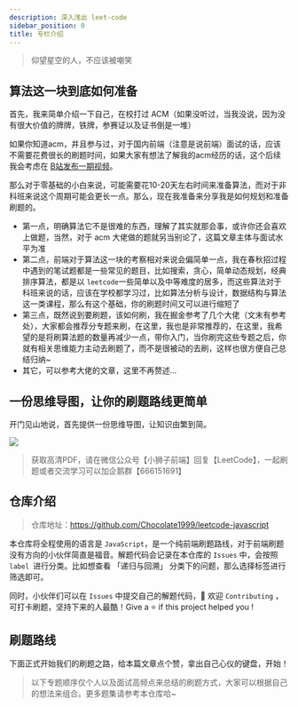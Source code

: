 ```yaml
---
description: 深入浅出 leet-code
sidebar_position: 0
title: 专栏介绍
---
```


> 仰望星空的人，不应该被嘲笑

## 算法这一块到底如何准备


首先，我来简单介绍一下自己，在校打过 ACM（如果没听过，当我没说，因为没有很大价值的牌牌，铁牌，参赛证以及证书倒是一堆）

如果你知道acm，并且参与过，对于国内前端（注意是说前端）面试的话，应该不需要花费很长的刷题时间，如果大家有想法了解我的acm经历的话，这个后续我会考虑在 <a href="https://space.bilibili.com/351534170">B站发布一期视频</a>。

那么对于零基础的小白来说，可能需要花10-20天左右时间来准备算法，而对于非科班来说这个周期可能会更长一点。那么，现在我准备来分享我是如何规划和准备刷题的。

- 第一点，明确算法它不是很难的东西，理解了其实就那会事，或许你还会喜欢上做题，当然，对于 acm 大佬做的题就另当别论了，这篇文章主体与面试水平为准
- 第二点，前端对于算法这一块的考察相对来说会偏简单一点，我在春秋招过程中遇到的笔试题都是一些常见的题目，比如搜索，贪心，简单动态规划，经典排序算法，都是以 `leetcode`一些简单以及中等难度的居多，而这些算法对于科班来说的话，应该在学校都学习过，比如算法分析与设计，数据结构与算法这一类课程，那么有这个基础，你的刷题时间又可以进行缩短了
- 第三点，既然说到要刷题，该如何刷，我在掘金参考了几个大佬（文末有参考处），大家都会推荐分专题来刷，在这里，我也是非常推荐的，在这里，我希望的是将刷算法题的数量再减少一点，带你入门，当你刷完这些专题之后，你就有相关思维能力主动去刷题了，而不是很被动的去刷，这样也很方便自己总结归纳~
- 其它，可以参考大佬的文章，这里不再赘述...


## 一份思维导图，让你的刷题路线更简单


开门见山地说，首先提供一份思维导图，让知识由繁到简。

![](https://p3-juejin.byteimg.com/tos-cn-i-k3u1fbpfcp/30337832145d4969833ccb6cf4009d7e~tplv-k3u1fbpfcp-watermark.image)

>获取高清PDF，请在微信公众号【小狮子前端】回复【LeetCode】，一起刷题或者交流学习可以加企鹅群【666151691】



## 仓库介绍

>仓库地址：https://github.com/Chocolate1999/leetcode-javascript

本仓库将全程使用的语言是 `JavaScript`，是一个纯前端刷题路线，对于前端刷题没有方向的小伙伴简直是福音。解题代码会记录在本仓库的 `Issues` 中，会按照 `label `进行分类。比如想查看 「递归与回溯」 分类下的问题，那么选择标签进行筛选即可。

同时，小伙伴们可以在 `Issues` 中提交自己的解题代码，🤝 欢迎 `Contributing` ，可打卡刷题，坚持下来的人最酷！Give a ⭐️ if this project helped you !

## 刷题路线

下面正式开始我们的刷题之路，给本篇文章点个赞，拿出自己心仪的键盘，开始！

>以下专题顺序仅个人以及面试高频点来总结的刷题方式，大家可以根据自己的想法来组合。更多题集请参考本仓库哈~